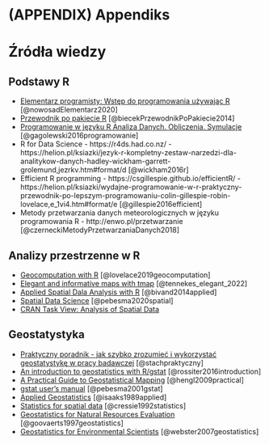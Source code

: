 # (APPENDIX) Appendiks {-}

# Źródła wiedzy {#zrodla-wiedzy}

## Podstawy R

- [Elementarz programisty: Wstęp do programowania używając R](https://nowosad.github.io/elp/) [@nowosadElementarz2020]
- [Przewodnik po pakiecie R](http://www.biecek.pl/R/) [@biecekPrzewodnikPoPakiecie2014]
- [Programowanie w języku R Analiza Danych. Obliczenia. Symulacje](https://github.com/gagolews/Programowanie_w_jezyku_R) [@gagolewski2016programowanie]
- R for Data Science - https://r4ds.had.co.nz/ - https://helion.pl/ksiazki/jezyk-r-kompletny-zestaw-narzedzi-dla-analitykow-danych-hadley-wickham-garrett-grolemund,jezrkv.htm#format/d [@wickham2016r]
- Efficient R programming - https://csgillespie.github.io/efficientR/ - https://helion.pl/ksiazki/wydajne-programowanie-w-r-praktyczny-przewodnik-po-lepszym-programowaniu-colin-gillespie-robin-lovelace,e_1vi4.htm#format/e [@gillespie2016efficient]
- Metody przetwarzania danych meteorologicznych w języku programowania R - http://enwo.pl/przetwarzanie [@czerneckiMetodyPrzetwarzaniaDanych2018]

## Analizy przestrzenne w R

- [Geocomputation with R](https://geocompr.robinlovelace.net/) [@lovelace2019geocomputation]
- [Elegant and informative maps with tmap](https://r-tmap.github.io/tmap-book/) [@tennekes_elegant_2022]
- [Applied Spatial Dala Analysis with R](http://www.asdar-book.org/) [@bivand2014applied]
- [Spatial Data Science](https://www.r-spatial.org/book/) [@pebesma2020spatial]
- [CRAN Task View: Analysis of Spatial Data](https://cran.r-project.org/web/views/Spatial.html)

## Geostatystyka

- [Praktyczny poradnik - jak szybko zrozumieć i wykorzystać geostatystykę w pracy badawczej](http://www.geoinfo.amu.edu.pl/staff/astach/www_geostat/programy/A_Stach_%20poradnik_geostatystyki.pdf) [@stachpraktyczny]
- [An introduction to geostatistics with R/gstat](http://www.css.cornell.edu/faculty/dgr2/_static/files/R_PDF/gs_intro_20Mar2019.pdf) [@rossiter2016introduction]
- [A Practical Guide to Geostatistical Mapping](https://edepot.wur.nl/485517) [@hengl2009practical]
- [gstat user's manual](http://www.gstat.org/gstat.pdf) [@pebesma2001gstat]
- [Applied Geostatistics](https://books.google.pl/books?id=vC2dcXFLI3YC) [@isaaks1989applied]
- [Statistics for spatial data](https://books.google.pl/books?id=4SdRAAAAMAAJ) [@cressie1992statistics]
- [Geostatistics for Natural Resources Evaluation](http://www.oupcanada.com/catalog/9780195115383.html) [@goovaerts1997geostatistics]
- [Geostatistics for Environmental Scientists](http://eu.wiley.com/WileyCDA/WileyTitle/productCd-0470028580.html) [@webster2007geostatistics]

